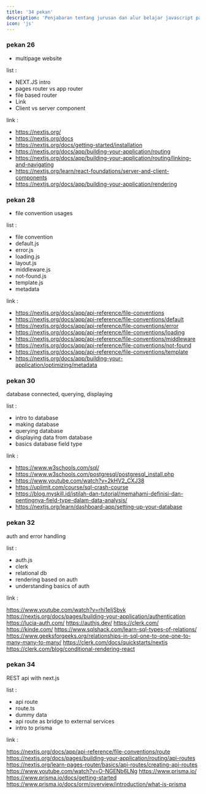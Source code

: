 ```yaml
---
title: '34 pekan'
description: 'Penjabaran tentang jurusan dan alur belajar javascript path'
icon: 'js'
---
```



### pekan 26

- multipage website

list :

- NEXT.JS intro
- pages router vs app router
- file based router
- Link
- Client vs server component

link :

- https://nextjs.org/
- https://nextjs.org/docs
- https://nextjs.org/docs/getting-started/installation
- https://nextjs.org/docs/app/building-your-application/routing
- https://nextjs.org/docs/app/building-your-application/routing/linking-and-navigating
- https://nextjs.org/learn/react-foundations/server-and-client-components
- https://nextjs.org/docs/app/building-your-application/rendering

### pekan 28

- file convention usages

list :

- file convention
- default.js
- error.js
- loading.js
- layout.js
- middleware.js
- not-found.js
- template.js
- metadata

link :

-  https://nextjs.org/docs/app/api-reference/file-conventions
-  https://nextjs.org/docs/app/api-reference/file-conventions/default
-  https://nextjs.org/docs/app/api-reference/file-conventions/error
-  https://nextjs.org/docs/app/api-reference/file-conventions/loading
-  https://nextjs.org/docs/app/api-reference/file-conventions/middleware
-  https://nextjs.org/docs/app/api-reference/file-conventions/not-found
-  https://nextjs.org/docs/app/api-reference/file-conventions/template
-  https://nextjs.org/docs/app/building-your-application/optimizing/metadata

### pekan 30

database connected, querying, displaying

list :

- intro to database
- making database
- querying database
- displaying data from database
- basics database field type

link :

- https://www.w3schools.com/sql/
- https://www.w3schools.com/postgresql/postgresql_install.php
- https://www.youtube.com/watch?v=2kHV2_CXJ38
- https://uplimit.com/course/sql-crash-course
- https://blog.myskill.id/istilah-dan-tutorial/memahami-definisi-dan-pentingnya-field-type-dalam-data-analysis/
- https://nextjs.org/learn/dashboard-app/setting-up-your-database

### pekan 32

auth and error handling

list :

- auth.js
- clerk
- relational db
- rendering based on auth
- understanding basics of auth

link :

https://www.youtube.com/watch?v=rhi1eIjSbvk
https://nextjs.org/docs/pages/building-your-application/authentication
https://lucia-auth.com/
https://authjs.dev/
https://clerk.com/
https://kinde.com/
https://www.sqlshack.com/learn-sql-types-of-relations/
https://www.geeksforgeeks.org/relationships-in-sql-one-to-one-one-to-many-many-to-many/
https://clerk.com/docs/quickstarts/nextjs
https://clerk.com/blog/conditional-rendering-react

### pekan 34

REST api with next.js

list :

- api route
- route.ts
- dummy data
- api route as bridge to external services
- intro to prisma

link :

https://nextjs.org/docs/app/api-reference/file-conventions/route
https://nextjs.org/docs/pages/building-your-application/routing/api-routes
https://nextjs.org/learn-pages-router/basics/api-routes/creating-api-routes
https://www.youtube.com/watch?v=O-NGENb6LNg
https://www.prisma.io/
https://www.prisma.io/docs/getting-started
https://www.prisma.io/docs/orm/overview/introduction/what-is-prisma
